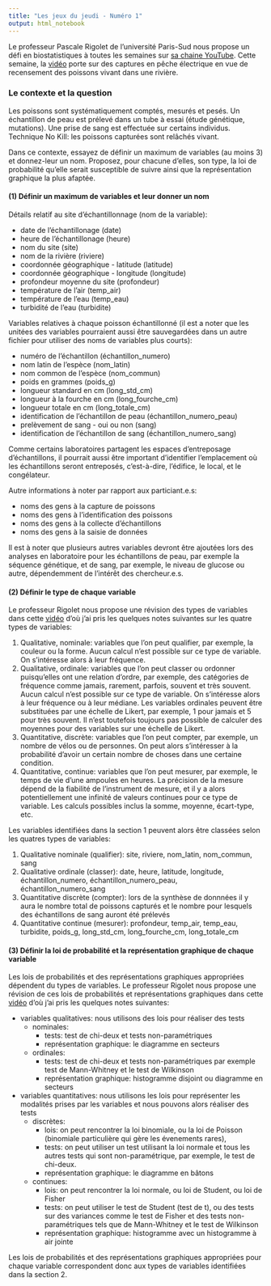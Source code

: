```yaml
---
title: "Les jeux du jeudi - Numéro 1"
output: html_notebook
---
```


Le professeur Pascale Rigolet de l'université Paris-Sud nous propose un défi en biostatistiques à toutes les semaines sur [sa chaine YouTube](https://www.youtube.com/channel/UCww8jYELz4JmlkxT8FvNRAg/featured). Cette semaine, la [vidéo](https://www.youtube.com/watch?v=FgdwybC7tSg) porte sur des captures en pêche électrique en vue de recensement des poissons vivant dans une rivière. 

### Le contexte et la question 
Les poissons sont systématiquement comptés, mesurés et pesés. Un échantillon de peau est prélevé dans un tube à essai (étude génétique, mutations). Une prise de sang est effectuée sur certains individus. Technique No Kill: les poissons capturées sont relâchés vivant. 

Dans ce contexte, essayez de définir un maximum de variables (au moins 3) et donnez-leur un nom. Proposez, pour chacune d'elles, son type, la loi de probabilité qu'elle serait susceptible de suivre ainsi que la représentation graphique la plus afaptée.

#### (1) Définir un maximum de variables et leur donner un nom

Détails relatif au site d'échantillonnage (nom de la variable): 

* date de l'échantillonage (date)
* heure de l'échantillonage (heure)
* nom du site (site)
* nom de la rivière (riviere)
* coordonnée géographique - latitude (latitude)
* coordonnée géographique - longitude (longitude)
* profondeur moyenne du site (profondeur)
* température de l'air (temp_air)
* température de l'eau (temp_eau)
* turbidité de l'eau (turbidite)

Variables relatives à chaque poisson échantillonné (il est a noter que les unitées des variables pourraient aussi être sauvegardées dans un autre fichier pour utiliser des noms de variables plus courts):

* numéro de l'échantillon (échantillon_numero)
* nom latin de l'espèce (nom_latin)
* nom common de l'espèce (nom_commun)
* poids en grammes (poids_g)
* longueur standard en cm (long_std_cm)
* longueur à la fourche en cm (long_fourche_cm)
* longueur totale en cm (long_totale_cm)
* identification de l'échantillon de peau (échantillon_numero_peau)
* prelèvement de sang - oui ou non (sang)
* identification de l'échantillon de sang (échantillon_numero_sang)

Comme certains laboratoires partagent les espaces d'entreposage d'échantillons, il pourrait aussi être important d'identifier l'emplacement où les échantillons seront entreposés, c'est-à-dire, l'édifice, le local, et le congélateur.

Autre informations à noter par rapport aux particiant.e.s: 

* noms des gens à la capture de poissons
* noms des gens à l'identification des poissons
* noms des gens à la collecte d'échantillons
* noms des gens à la saisie de données

Il est à noter que plusieurs autres variables devront être ajoutées lors des analyses en laboratoire pour les échantillons de peau, par exemple la séquence génétique, et de sang, par exemple, le niveau de glucose ou autre, dépendemment de l'intérêt des chercheur.e.s.

#### (2) Définir le type de chaque variable

Le professeur Rigolet nous propose une révision des types de variables dans cette [vidéo](https://www.youtube.com/watch?v=99jDA-hN3P8) d'où j'ai pris les quelques notes suivantes sur les quatre types de variables:

1. Qualitative, nominale: variables que l'on peut qualifier, par exemple, la couleur ou la forme. Aucun calcul n'est possible sur ce type de variable. On s'intéresse alors à leur fréquence.
2. Qualitative, ordinale: variables que l'on peut classer ou ordonner puisqu'elles ont une relation d'ordre, par exemple, des catégories de fréquence comme jamais, rarement, parfois, souvent et très souvent. Aucun calcul n'est possible sur ce type de variable. On s'intéresse alors à leur fréquence ou à leur médiane. Les variables ordinales peuvent être substituées par une échelle de Likert, par exemple, 1 pour jamais et 5 pour très souvent. Il n'est toutefois toujours pas possible de calculer des moyennes pour des variables sur une échelle de Likert. 
3. Quantitative, discrète: variables que l'on peut compter, par exemple, un nombre de vélos ou de personnes. On peut alors s'intéresser à la probabilité d'avoir un certain nombre de choses dans une certaine condition.
4. Quantitative, continue: variables que l'on peut mesurer, par exemple, le temps de vie d'une ampoules en heures. La précision de la mesure dépend de la fiabilité de l'instrument de mesure, et il y a alors potentiellement une infinité de valeurs continues pour ce type de variable. Les calculs possibles inclus la somme, moyenne, écart-type, etc.

Les variables identifiées dans la section 1 peuvent alors être classées selon les quatres types de variables: 

1. Qualitative nominale (qualifier): site, riviere, nom_latin, nom_commun, sang
2. Qualitative ordinale (classer): date, heure, latitude, longitude, échantillon_numero, échantillon_numero_peau, échantillon_numero_sang
3. Quantitative discrète (compter): lors de la synthèse de donnnées il y aura le nombre total de poissons capturés et le nombre pour lesquels des échantillons de sang auront été prélevés
4. Quantitative continue (mesurer): profondeur, temp_air, temp_eau, turbidite, poids_g, long_std_cm, long_fourche_cm, long_totale_cm 

#### (3) Définir la loi de probabilité  et la représentation graphique de chaque variable

Les lois de probabilités et des représentations graphiques appropriées dépendent du types de variables. Le professeur Rigolet nous propose une révision de ces lois de probabilités et représentations graphiques dans cette [vidéo](https://www.youtube.com/watch?v=Ilx-kK5FEDQ) d'où j'ai pris les quelques notes suivantes:

* variables qualitatives: nous utilisons des lois pour réaliser des tests
  + nominales: 
      - tests: test de chi-deux et tests non-paramétriques
      - représentation graphique: le diagramme en secteurs
  + ordinales: 
      - tests: test de chi-deux et tests non-paramétriques par exemple test de Mann-Whitney et le test de Wilkinson
      - représentation graphique: histogramme disjoint ou diagramme en secteurs

* variables quantitatives: nous utilisons les lois pour représenter les modalités prises par les variables et nous pouvons alors réaliser des tests
  + discrètes: 
    - lois: on peut rencontrer la loi binomiale, ou la loi de Poisson (binomiale particulière qui gère les évenements rares), 
    - tests: on peut utiliser un test utilisant la loi normale et tous les autres tests qui sont non-paramétrique, par exemple, le test de chi-deux.
    - représentation graphique: le diagramme en bâtons
  + continues:
    - lois: on peut rencontrer la loi normale, ou loi de Student, ou loi de Fisher
    - tests: on peut utiliser le test de Student (test de t), ou des tests sur des variances comme le test de Fisher et des tests non-paramétriques tels que  de Mann-Whitney et le test de Wilkinson
    - représentation graphique: histogramme avec un histogramme à air jointe
    
Les lois de probabilités et des représentations graphiques appropriées pour chaque variable correspondent donc aux types de variables identifiées dans la section 2. 
